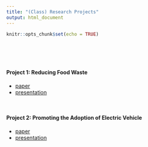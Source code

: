 ```yaml
---
title: "(Class) Research Projects"
output: html_document
---
```


```r
knitr::opts_chunk$set(echo = TRUE)
```

\
\
\

#### Project 1: Reducing Food Waste

- [paper](502_Final_Paper_Food_Waste.pdf)
- [presentation](502_Final_Presentation.pdf)

\

#### Project 2: Promoting the Adoption of Electric Vehicle

- [paper](503_Final_Paper_EV.pdf)
- [presentation](503_Final_Presentation.pdf)

